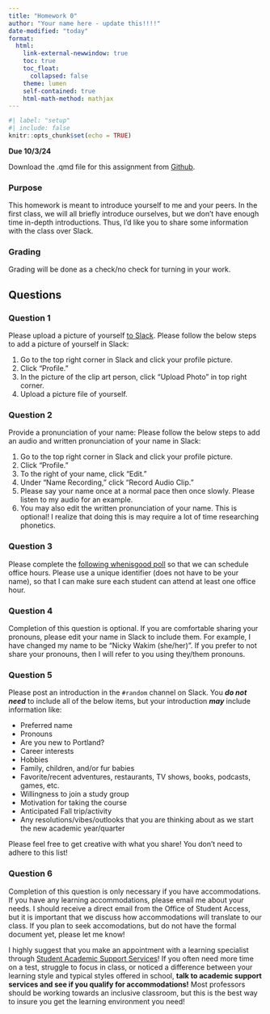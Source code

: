 ```yaml
---
title: "Homework 0"
author: "Your name here - update this!!!!"
date-modified: "today"
format: 
  html:
    link-external-newwindow: true
    toc: true
    toc_float:
      collapsed: false
    theme: lumen
    self-contained: true
    html-math-method: mathjax
---
```


```r
#| label: "setup"
#| include: false
knitr::opts_chunk$set(echo = TRUE)
```


**Due 10/3/24**

Download the .qmd file for this assignment from [Github](https://github.com/nwakim/F24_EPI_525/blob/main/homework/HW_00.qmd).

### Purpose

This homework is meant to introduce yourself to me and your peers. In the first class, we will all briefly introduce ourselves, but we don't have enough time in-depth introductions. Thus, I'd like you to share some information with the class over Slack.

### Grading

Grading will be done as a check/no check for turning in your work.

## Questions

### Question 1

Please upload a picture of yourself [to Slack](https://join.slack.com/t/epi525f24/shared_invite/zt-2q9fpa8h3-Yc5U91Ps0MjnemADzTM5Vw). Please follow the below steps to add a picture of yourself in Slack:

1.  Go to the top right corner in Slack and click your profile picture.
2.  Click "Profile."
3.  In the picture of the clip art person, click "Upload Photo" in top right corner.
4.  Upload a picture file of yourself.

### Question 2

Provide a pronunciation of your name: Please follow the below steps to add an audio and written pronunciation of your name in Slack:

1.  Go to the top right corner in Slack and click your profile picture.
2.  Click "Profile."
3.  To the right of your name, click "Edit."
4.  Under "Name Recording," click "Record Audio Clip."
5.  Please say your name once at a normal pace then once slowly. Please listen to my audio for an example.
6.  You may also edit the written pronunciation of your name. This is optional! I realize that doing this is may require a lot of time researching phonetics.

### Question 3

Please complete the [following whenisgood poll](https://whenisgood.net/53kgg2b) so that we can schedule office hours. Please use a unique identifier (does not have to be your name), so that I can make sure each student can attend at least one office hour.

### Question 4

Completion of this question is optional. If you are comfortable sharing your pronouns, please edit your name in Slack to include them. For example, I have changed my name to be "Nicky Wakim (she/her)". If you prefer to not share your pronouns, then I will refer to you using they/them pronouns.

### Question 5

Please post an introduction in the `#random` channel on Slack. You ***do not need*** to include all of the below items, but your introduction ***may*** include information like:

-   Preferred name
-   Pronouns
-   Are you new to Portland?
-   Career interests
-   Hobbies
-   Family, children, and/or fur babies
-   Favorite/recent adventures, restaurants, TV shows, books, podcasts, games, etc.
-   Willingness to join a study group
-   Motivation for taking the course
-   Anticipated Fall trip/activity
-   Any resolutions/vibes/outlooks that you are thinking about as we start the new academic year/quarter

Please feel free to get creative with what you share! You don't need to adhere to this list!

### Question 6

Completion of this question is only necessary if you have accommodations. If you have any learning accommodations, please email me about your needs. I should receive a direct email from the Office of Student Access, but it is important that we discuss how accommodations will translate to our class. If you plan to seek accomodations, but do not have the formal document yet, please let me know!

I highly suggest that you make an appointment with a learning specialist through [Student Academic Support Services](https://sakai.ohsu.edu/portal/site/Student_Support)! If you often need more time on a test, struggle to focus in class, or noticed a difference between your learning style and typical styles offered in school, **talk to academic support services and see if you qualify for accommodations!** Most professors should be working towards an inclusive classroom, but this is the best way to insure you get the learning environment you need!
